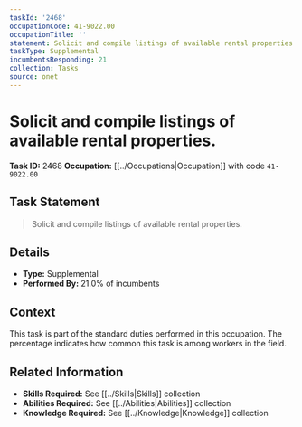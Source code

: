 ```yaml
---
taskId: '2468'
occupationCode: 41-9022.00
occupationTitle: ''
statement: Solicit and compile listings of available rental properties.
taskType: Supplemental
incumbentsResponding: 21
collection: Tasks
source: onet
---
```

# Solicit and compile listings of available rental properties.

**Task ID:** 2468
**Occupation:** [[../Occupations|Occupation]] with code `41-9022.00`

## Task Statement

> Solicit and compile listings of available rental properties.

## Details

- **Type:** Supplemental
- **Performed By:** 21.0% of incumbents

## Context

This task is part of the standard duties performed in this occupation. The percentage indicates how common this task is among workers in the field.

## Related Information

- **Skills Required:** See [[../Skills|Skills]] collection
- **Abilities Required:** See [[../Abilities|Abilities]] collection
- **Knowledge Required:** See [[../Knowledge|Knowledge]] collection
